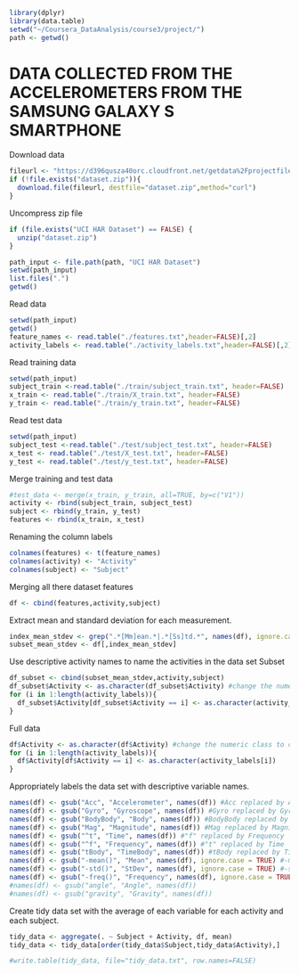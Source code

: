 ```r
library(dplyr)
library(data.table)
setwd("~/Coursera_DataAnalysis/course3/project/")
path <- getwd()
```

# DATA COLLECTED FROM THE ACCELEROMETERS FROM THE SAMSUNG GALAXY S SMARTPHONE

Download data

```r
fileurl <- "https://d396qusza40orc.cloudfront.net/getdata%2Fprojectfiles%2FUCI%20HAR%20Dataset.zip"
if (!file.exists("dataset.zip")){
  download.file(fileurl, destfile="dataset.zip",method="curl")
}
```
Uncompress zip file
```r
if (file.exists("UCI HAR Dataset") == FALSE) {
  unzip("dataset.zip")
}
```
```r
path_input <- file.path(path, "UCI HAR Dataset")
setwd(path_input)
list.files(".")
getwd()
```
Read data
```r
setwd(path_input)
getwd()
feature_names <- read.table("./features.txt",header=FALSE)[,2]
activity_labels <- read.table("./activity_labels.txt",header=FALSE)[,2]
```
Read training data
```r
setwd(path_input)
subject_train <-read.table("./train/subject_train.txt", header=FALSE)
x_train <- read.table("./train/X_train.txt", header=FALSE)
y_train <- read.table("./train/y_train.txt", header=FALSE)
```
Read test data
```r
setwd(path_input)
subject_test <-read.table("./test/subject_test.txt", header=FALSE)
x_test <- read.table("./test/X_test.txt", header=FALSE)
y_test <- read.table("./test/y_test.txt", header=FALSE)
```
Merge training and test data
```r
#test_data <- merge(x_train, y_train, all=TRUE, by=c("V1"))
activity <- rbind(subject_train, subject_test)
subject <- rbind(y_train, y_test)
features <- rbind(x_train, x_test)
```

Renaming the column labels
```r
colnames(features) <- t(feature_names)
colnames(activity) <- "Activity"
colnames(subject) <- "Subject"
```

Merging all there dataset features
```r
df <- cbind(features,activity,subject)
```

Extract mean and standard deviation for each measurement. 
```r
index_mean_stdev <- grep(".*[Mm]ean.*|.*[Ss]td.*", names(df), ignore.case=TRUE)
subset_mean_stdev <- df[,index_mean_stdev]
```

Use descriptive activity names to name the activities in the data set
Subset
```r
df_subset <- cbind(subset_mean_stdev,activity,subject)
df_subset$Activity <- as.character(df_subset$Activity) #change the numeric class to character 
for (i in 1:length(activity_labels)){
  df_subset$Activity[df_subset$Activity == i] <- as.character(activity_labels[i])
}
```

Full data
```r
df$Activity <- as.character(df$Activity) #change the numeric class to character 
for (i in 1:length(activity_labels)){
  df$Activity[df$Activity == i] <- as.character(activity_labels[i])
}
```

Appropriately labels the data set with descriptive variable names.
```r
names(df) <- gsub("Acc", "Accelerometer", names(df)) #Acc replaced by Accelerometer
names(df) <- gsub("Gyro", "Gyroscope", names(df)) #Gyro replaced by Gyroscope
names(df) <- gsub("BodyBody", "Body", names(df)) #BodyBody replaced by Body
names(df) <- gsub("Mag", "Magnitude", names(df)) #Mag replaced by Magnitude
names(df) <- gsub("^t", "Time", names(df)) #"f" replaced by Frequency
names(df) <- gsub("^f", "Frequency", names(df)) #"t" replaced by Time
names(df) <- gsub("tBody", "TimeBody", names(df)) #tBody replaced by TimeBody
names(df) <- gsub("-mean()", "Mean", names(df), ignore.case = TRUE) #-mean() replaced by Mean
names(df) <- gsub("-std()", "StDev", names(df), ignore.case = TRUE) #-std() replaced by StDev
names(df) <- gsub("-freq()", "Frequency", names(df), ignore.case = TRUE) #-freq() replaced by Frequency
#names(df) <- gsub("angle", "Angle", names(df))
#names(df) <- gsub("gravity", "Gravity", names(df))
```

Create tidy data set with the average of each variable for each activity and each subject.
```r
tidy_data <- aggregate(. ~ Subject + Activity, df, mean)
tidy_data <- tidy_data[order(tidy_data$Subject,tidy_data$Activity),]
```
```r
#write.table(tidy_data, file="tidy_data.txt", row.names=FALSE)
```
